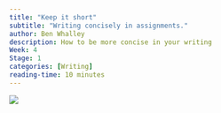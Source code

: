 ```yaml
---
title: "Keep it short"
subtitle: "Writing concisely in assignments."
author: Ben Whalley
description: How to be more concise in your writing
Week: 4
Stage: 1
categories: [Writing]
reading-time: 10 minutes
---
```


![](../images/papers.png)